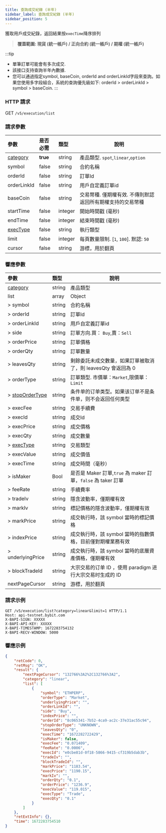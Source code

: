 ```yaml
---
title: 查詢成交紀錄 (半年)
sidebar_label: 查詢成交紀錄 (半年)
sidebar_position: 5
---
```


獲取用戶成交紀錄，返回結果按`execTime`降序排列
> **覆蓋範圍: 現貨 (統一帳戶) / 正向合約 (統一帳戶) / 期權 (統一帳戶)**

:::tip
* 單筆訂單可能會有多次成交.
* 該接口支持查詢半年內數據.
* 您可以通過指定symbol, baseCoin, orderId and orderLinkId字段來查詢。如果您使用多字段組合，系統的查詢優先級如下: orderId > orderLinkId > symbol > baseCoin.
:::

### HTTP 請求
GET `/v5/execution/list`

### 請求參數
| 參數 | 是否必需 | 類型 | 說明|
|:----- |:-------|:-----|------ |
|[category](../enum#category) |**true** |string |產品類型. `spot`,`linear`,`option` |
|symbol |false |string |合約名稱 |
|orderId |false |string |訂單Id |
|orderLinkId |false |string |用戶自定義訂單id |
|baseCoin |false |string |交易幣種. 僅期權有效. 不傳則默認返回所有期權支持的交易幣種|
|startTime |false |integer |開始時間戳 (毫秒)|
|endTime |false |integer |結束時間戳 (毫秒)|
|[execType](../enum#exectype) |false |string |執行類型|
|limit |false |integer |每頁數量限制. [`1`, `100`]. 默認: `50`|
|cursor |false |string |游標，用於翻頁|

### 響應參數
| 參數 | 類型 | 說明|
|:----- |:-----|----- |
| [category](../enum#category) | string  | 產品類型 |
| list | array | Object |
|> symbol |string   |合約名稱|
|> orderId |string |訂單Id |
|> orderLinkId |string |用戶自定義訂單id|
|> side |string |訂單方向.買： `Buy`,賣：`Sell` |
|> orderPrice |string |訂單價格 |
|> orderQty |string |訂單數量 |
|> leavesQty |string |剩餘委託未成交數量，如果訂單被取消了，則 leavesQty 會返回為 0 |
|> orderType |string |訂單類型. 市價單：`Market`,限價單：`Limit` |
|> [stopOrderType](../enum#stopordertype) |string |条件单的订单类型。如果该订单不是条件单，则不会返回任何类型 |
|> execFee |string   |交易手續費|
|> execId |string |成交Id |
|> execPrice |string |成交價格 |
|> execQty |string |成交數量 |
|> [execType](../enum#exectype) |string |交易類型|
|> execValue |string |成交價值 |
|> execTime |string |成交時間（毫秒） |
|> isMaker |Bool |是否是 Maker 訂單,`true` 為 maker 訂單，`false` 為 taker 訂單 |
|> feeRate |string |手續費率 |
|> tradeIv |string |隱含波動率，僅期權有效 |
|> markIv |string |標記價格的隱含波動率，僅期權有效 |
|> markPrice |string |成交執行時，該 symbol 當時的標記價格 |
|> indexPrice |string |成交執行時，該 symbol 當時的指數價格，目前僅對期權業務有效 |
|> underlyingPrice |string |成交執行時，該 symbol 當時的底層資產價格，僅期權有效|
|> blockTradeId |string |大宗交易的订单 ID ，使用 paradigm 进行大宗交易时生成的 ID |
|nextPageCursor |string |游標，用於翻頁|

### 請求示例

```http
GET /v5/execution/list?category=linear&limit=1 HTTP/1.1
Host: api-testnet.bybit.com
X-BAPI-SIGN: XXXXX
X-BAPI-API-KEY: XXXXX
X-BAPI-TIMESTAMP: 1672283754132
X-BAPI-RECV-WINDOW: 5000
```

### 響應示例

```json
{
    "retCode": 0,
    "retMsg": "OK",
    "result": {
        "nextPageCursor": "132766%3A2%2C132766%3A2",
        "category": "linear",
        "list": [
            {
                "symbol": "ETHPERP",
                "orderType": "Market",
                "underlyingPrice": "",
                "orderLinkId": "",
                "side": "Buy",
                "indexPrice": "",
                "orderId": "8c065341-7b52-4ca9-ac2c-37e31ac55c94",
                "stopOrderType": "UNKNOWN",
                "leavesQty": "0",
                "execTime": "1672282722429",
                "isMaker": false,
                "execFee": "0.071409",
                "feeRate": "0.0006",
                "execId": "e0cbe81d-0f18-5866-9415-cf319b5dab3b",
                "tradeIv": "",
                "blockTradeId": "",
                "markPrice": "1183.54",
                "execPrice": "1190.15",
                "markIv": "",
                "orderQty": "0.1",
                "orderPrice": "1236.9",
                "execValue": "119.015",
                "execType": "Trade",
                "execQty": "0.1"
            }
        ]
    },
    "retExtInfo": {},
    "time": 1672283754510
}
```